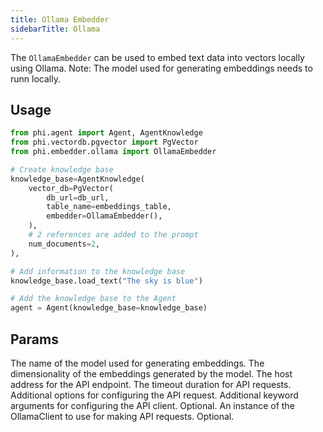 ```yaml
---
title: Ollama Embedder
sidebarTitle: Ollama
---
```


The `OllamaEmbedder` can be used to embed text data into vectors locally using Ollama. Note: The model used for generating embeddings needs to runn locally.

## Usage

```python
from phi.agent import Agent, AgentKnowledge
from phi.vectordb.pgvector import PgVector
from phi.embedder.ollama import OllamaEmbedder

# Create knowledge base
knowledge_base=AgentKnowledge(
    vector_db=PgVector(
        db_url=db_url,
        table_name=embeddings_table,
        embedder=OllamaEmbedder(),
    ),
    # 2 references are added to the prompt
    num_documents=2,
),

# Add information to the knowledge base
knowledge_base.load_text("The sky is blue")

# Add the knowledge base to the Agent
agent = Agent(knowledge_base=knowledge_base)
```

## Params

<ResponseField name="model" type="str" default="openhermes">
  The name of the model used for generating embeddings.
</ResponseField>
<ResponseField name="dimensions" type="int" default="4096">
  The dimensionality of the embeddings generated by the model.
</ResponseField>
<ResponseField name="host" type="str">
  The host address for the API endpoint.
</ResponseField>
<ResponseField name="timeout" type="Any">
  The timeout duration for API requests.
</ResponseField>
<ResponseField name="options" type="Any">
  Additional options for configuring the API request.
</ResponseField>
<ResponseField name="client_kwargs" type="Optional[Dict[str, Any]]">
  Additional keyword arguments for configuring the API client. Optional.
</ResponseField>
<ResponseField name="ollama_client" type="Optional[OllamaClient]">
  An instance of the OllamaClient to use for making API requests. Optional.
</ResponseField>
